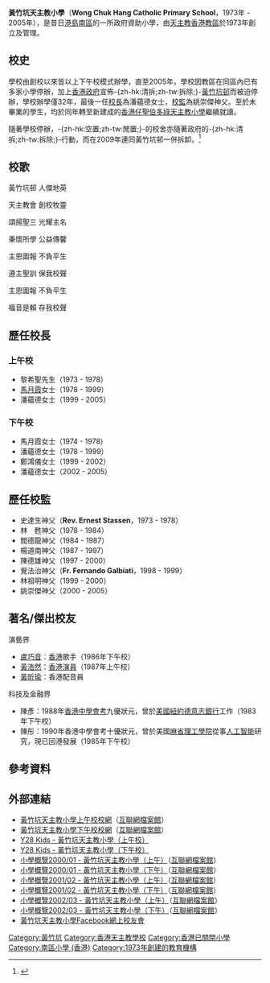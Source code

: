 {{Infobox_School | name = 黃竹坑天主教小學
| image= 
| motto= 誠信篤學 悅主勵群
| established = 1973年
| closed = 2005年
| type = 津貼小學
| affiliation = [[天主教香港教區|天主教香港教區]]
| district = [[南區_(香港)|南區]]
| grades = 小一至小六
| supervisor = 姚崇傑神父
| principal = 潘蘊德女士
| religion = [[天主教|天主教]]
| enrollment = 
| free_label = 
| free_text = 
| telephone = 2553 2727
| fax = 2554 8359
| location = {{HKG}}[[香港仔|香港仔]][[黃竹坑邨|黃竹坑邨]]
| website = http://wchcathps.edu.hk<br>http://www.wchcathprisch.edu.hk
}}

'''黃竹坑天主教小學'''（'''Wong Chuk Hang Catholic Primary School'''，1973年 - 2005年），是昔日[[港島|港島]][[南區_(香港)|南區]]的一所政府資助小學，由[[天主教香港教區|天主教香港教區]]於1973年創立及管理。

== 校史 ==
學校由創校以來皆以上下午校模式辦學，直至2005年，學校因教區在同區內已有多家小學停辦，加上[[香港政府|香港政府]]宣佈-{zh-hk:清拆;zh-tw:拆除;}-[[黃竹坑邨|黃竹坑邨]]而被迫停辦，學校辦學僅32年，最後一任[[校長|校長]]為潘蘊德女士，[[校監|校監]]為姚崇傑神父。至於未畢業的學生，均於同年轉至新建成的[[香港仔聖伯多祿天主教小學|香港仔聖伯多祿天主教小學]]繼續就讀。

隨著學校停辦，-{zh-hk:空置;zh-tw:閒置;}-的校舍亦隨著政府的-{zh-hk:清拆;zh-tw:拆除;}-行動，而在2009年連同黃竹坑邨一併拆卸。<ref>{{cite news|url=http://the-sun.on.cc/channels/news/20050713/20050713022341_0001.html |title=老牌小學光榮引退 黃竹坑天主教學生 九成償首兩願 |quote= |publisher=[[太陽報_(香港)|太陽報]] |date=2005年7月13日}}{{zh-hant}}</ref>

== 校歌 ==

黃竹坑邨 人傑地英

天主教會 創校牧靈

頌揚聖三 光耀主名

秉懷所學 公益傳馨

主恩圖報 不負平生

遵主聖訓 保我校聲

主恩圖報 不負平生

福音是賴 存我校聲

==歷任校長==
===上午校===
*黎希聖先生（1973 - 1978）
*[[馬月霞|馬月霞]]女士（1978 - 1999）
*潘蘊德女士（1999 - 2005）

===下午校===
*馬月霞女士（1974 - 1978） 
*潘蘊德女士（1978 - 1999）
*鄭鴻儀女士（1999 - 2002）
*潘蘊德女士（2002 - 2005）

==歷任校監==
*史達生神父（'''Rev. Ernest Stassen'''，1973 - 1978）
*林　甦神父（1978 - 1984）
*閻德龍神父（1984 - 1987）
*楊道南神父（1987 - 1997）
*陳德雄神父（1997 - 2000）
*覺法治神父（'''Fr. Fernando Galbiati'''，1998 - 1999）
*林祖明神父（1999 - 2000）
*姚崇傑神父（2000 - 2005）

== 著名/傑出校友 ==
;演藝界
*[[盧巧音|盧巧音]]：[[香港|香港]]歌手（1986年下午校）
*[[黃浩然|黃浩然]]：[[香港|香港]][[演員|演員]]（1987年上午校）
*[[黃昕瑜|黃昕瑜]]：香港配音員

;科技及金融界
*陳彥：1988年[[香港中學會考|香港中學會考]]九優狀元，曾於[[美國|美國]][[紐約|紐約]][[德意志銀行|德意志銀行]]工作（1983年下午校）
*陳彤：1990年香港中學會考十優狀元，曾於美國[[麻省理工學院|麻省理工學院]]從事[[人工智能|人工智能]]研究，現已回港發展（1985年下午校）

== 參考資料 ==
{{reflist}}

== 外部連結 ==
*[https://web.archive.org/web/20020923194807/http://wchcathps.edu.hk/ 黃竹坑天主教小學上午校校網]（[[互聯網檔案館|互聯網檔案館]]）
*[https://web.archive.org/web/20010303081328/http://www.wchcathprisch.edu.hk/ 黃竹坑天主教小學下午校校網]（[[互聯網檔案館|互聯網檔案館]]）
*[http://www.y28club.com/y28kids/cgi-bin/school_d.pl?type=&ref=1367 Y28 Kids - 黃竹坑天主教小學（上午校）]
*[http://www.y28club.com/y28kids/cgi-bin/school_d.pl?type=&ref=1366 Y28 Kids - 黃竹坑天主教小學（下午校）]
*[https://web.archive.org/web/20010220131548/http://edhsc.hkcampus.net/pprofile/profile/d23.html 小學概覽2000/01 - 黃竹坑天主教小學（上午）]（[[互聯網檔案館|互聯網檔案館]]）
*[https://web.archive.org/web/20010220131152/http://edhsc.hkcampus.net/pprofile/profile/d24.html 小學概覽2000/01 - 黃竹坑天主教小學（下午）]（[[互聯網檔案館|互聯網檔案館]]）
*[https://web.archive.org/web/20010909171322/http://edhsc.hkcampus.net/2001/primary/hongkong/0444/0444.html 小學概覽2001/02 - 黃竹坑天主教小學（上午）]（[[互聯網檔案館|互聯網檔案館]]）
*[https://web.archive.org/web/20011031165308/http://edhsc.hkcampus.net/2001/primary/hongkong/0445/0445.html 小學概覽2001/02 - 黃竹坑天主教小學（下午）]（[[互聯網檔案館|互聯網檔案館]]）
*[https://web.archive.org/web/20021024163407/http://edhsc.hkcampus.net/2002/primary/hongkong/sou39.htm 小學概覽2002/03 - 黃竹坑天主教小學（上午）]（[[互聯網檔案館|互聯網檔案館]]）
*[https://web.archive.org/web/20021024162931/http://edhsc.hkcampus.net/2002/primary/hongkong/sou40.htm 小學概覽2002/03 - 黃竹坑天主教小學（下午）]（[[互聯網檔案館|互聯網檔案館]]）
*[http://www.facebook.com/group.php?gid=6430322537 黃竹坑天主教小學Facebook網上校友會]

{{香港天主教小學}}

[[Category:黃竹坑|Category:黃竹坑]]
[[Category:香港天主教學校|Category:香港天主教學校]]
[[Category:香港已關閉小學|Category:香港已關閉小學]]
[[Category:南區小學_(香港)|Category:南區小學 (香港)]]
[[Category:1973年創建的教育機構|Category:1973年創建的教育機構]]
